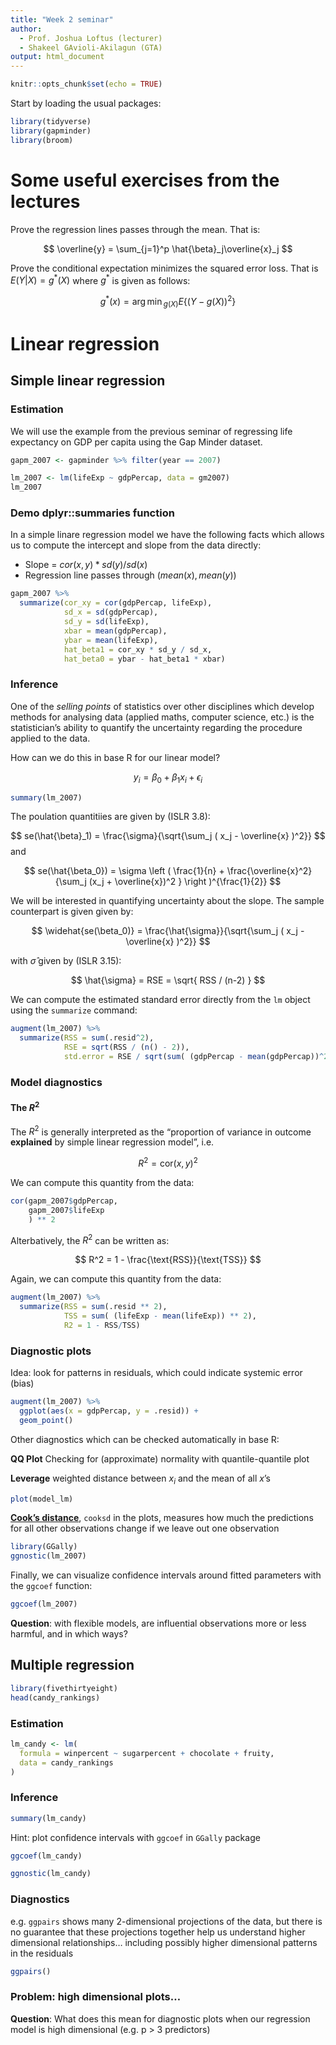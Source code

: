 ```yaml
---
title: "Week 2 seminar"
author:
  - Prof. Joshua Loftus (lecturer)
  - Shakeel GAvioli-Akilagun (GTA)
output: html_document
---
```


```r
knitr::opts_chunk$set(echo = TRUE)
```

Start by loading the usual packages: 

```r
library(tidyverse)
library(gapminder)
library(broom)
```

# Some useful exercises from the lectures

Prove the regression lines passes through the mean. That is: 

$$
\overline{y} = \sum_{j=1}^p \hat{\beta}_j\overline{x}_j  
$$

Prove the conditional expectation minimizes the squared error loss. That is $E(Y|X) = g^*(X)$ where $g^*$ is given as follows: 

$$
g^*(x) = {\arg\min}_{g(X)}  E \{ (Y - g(X))^2 \} 
$$


# Linear regression

## Simple linear regression

### Estimation

We will use the example from the previous seminar of regressing life expectancy on GDP per capita using the Gap Minder dataset. 

```r
gapm_2007 <- gapminder %>% filter(year == 2007)

lm_2007 <- lm(lifeExp ~ gdpPercap, data = gm2007)
lm_2007
```


### Demo dplyr::summaries function

In a simple linare regression model we have the following facts which allows us to compute the intercept and slope from the data directly: 

* Slope = $cor(x,y) * sd(y) / sd(x)$
* Regression line passes through $(mean(x), mean(y))$

```r
gapm_2007 %>%
  summarize(cor_xy = cor(gdpPercap, lifeExp),
            sd_x = sd(gdpPercap),
            sd_y = sd(lifeExp),
            xbar = mean(gdpPercap),
            ybar = mean(lifeExp),
            hat_beta1 = cor_xy * sd_y / sd_x,
            hat_beta0 = ybar - hat_beta1 * xbar)
```

### Inference

One of the *selling points* of statistics over other disciplines which develop methods for analysing data (applied maths, computer science, etc.) is the statistician's ability to quantify the uncertainty regarding the procedure applied to the data. 

How can we do this in base R for our linear model?  

$$
y_i = \beta_0 + \beta_1 x_i + \epsilon_i  
$$

```r
summary(lm_2007)
```


The poulation quantitiies are given by (ISLR 3.8): 

$$
se(\hat{\beta}_1) = \frac{\sigma}{\sqrt{\sum_j ( x_j - \overline{x} )^2}}
$$
and

$$
se(\hat{\beta_0}) = \sigma \left ( \frac{1}{n} + \frac{\overline{x}^2}{\sum_j (x_j + \overline{x})^2 } \right )^{\frac{1}{2}}
$$

We will be interested in quantifying uncertainty about the slope. The sample counterpart is given given by: 


$$
\widehat{se(\beta_0)} = \frac{\hat{\sigma}}{\sqrt{\sum_j ( x_j - \overline{x} )^2}} 
$$

with $\hat{\sigma}$ given by (ISLR 3.15): 

$$
\hat{\sigma} = RSE = \sqrt{ RSS / (n-2) } 
$$

We can compute the estimated standard error directly from the `lm` object using the `summarize` command: 

```r
augment(lm_2007) %>%
  summarize(RSS = sum(.resid^2),
            RSE = sqrt(RSS / (n() - 2)),
            std.error = RSE / sqrt(sum( (gdpPercap - mean(gdpPercap))^2 ))  )
```

### Model diagnostics

#### The $R^2$

The $R^2$ is generally interpreted as the "proportion of variance in outcome **explained** by simple linear regression model", i.e.

$$
R^2 = \text{cor}(x,y)^2
$$

We can compute this quantity from the data: 

```r
cor(gapm_2007$gdpPercap, 
    gapm_2007$lifeExp
    ) ** 2 
```

Alterbatively, the $R^2$ can be written as: 

$$
R^2 = 1 - \frac{\text{RSS}}{\text{TSS}} 
$$

Again, we can compute this quantity from the data: 

```r
augment(lm_2007) %>%
  summarize(RSS = sum(.resid ** 2),
            TSS = sum( (lifeExp - mean(lifeExp)) ** 2),
            R2 = 1 - RSS/TSS)
```


### Diagnostic plots

Idea: look for patterns in residuals, which could indicate systemic error (bias)

```r
augment(lm_2007) %>%
  ggplot(aes(x = gdpPercap, y = .resid)) +
  geom_point()
```

Other diagnostics which can be checked automatically in base R: 

**QQ Plot** Checking for (approximate) normality with quantile-quantile plot

**Leverage** weighted distance between $x_i$ and the mean of all $x$'s


```r
plot(model_lm)
```

[**Cook's distance**](https://en.wikipedia.org/wiki/Cook%27s_distance), `cooksd` in the plots, measures how much the predictions for all other observations change if we leave out one observation

```r
library(GGally)
ggnostic(lm_2007)
```

Finally, we can visualize confidence intervals around fitted parameters with the `ggcoef` function: 

```r
ggcoef(lm_2007)
```

**Question**: with flexible models, are influential observations more or less harmful, and in which ways?

## Multiple regression

```r
library(fivethirtyeight)
head(candy_rankings)
```


### Estimation

```r
lm_candy <- lm(
  formula = winpercent ~ sugarpercent + chocolate + fruity,
  data = candy_rankings
)
```


### Inference

```r
summary(lm_candy)
```

Hint: plot confidence intervals with `ggcoef` in `GGally` package

```r
ggcoef(lm_candy)
```

```r
ggnostic(lm_candy)
```

### Diagnostics

e.g. `ggpairs` shows many 2-dimensional projections of the data, but there is no guarantee that these projections together help us understand higher dimensional relationships... including possibly higher dimensional patterns in the residuals

```r
ggpairs()
```

### Problem: high dimensional plots...

**Question**: What does this mean for diagnostic plots when our regression model is high dimensional (e.g. p > 3 predictors)

